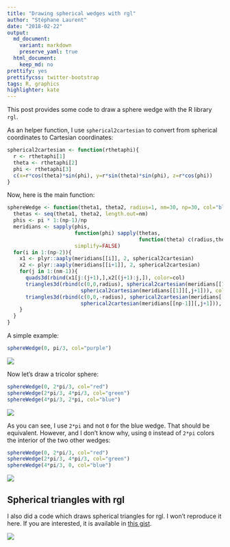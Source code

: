 ```yaml
---
title: "Drawing spherical wedges with rgl"
author: "Stéphane Laurent"
date: "2018-02-22"
output:
  md_document:
    variant: markdown
    preserve_yaml: true
  html_document:
    keep_md: no
prettify: yes
prettifycss: twitter-bootstrap
tags: R, graphics
highlighter: kate
---
```



This post provides some code to draw a sphere wedge with the R library `rgl`. 

As an helper function, I use `spherical2cartesian` to convert from spherical coordinates to Cartesian coordinates:

```r
spherical2cartesian <- function(rthetaphi){
  r <- rthetaphi[1]
  theta <- rthetaphi[2]
  phi <- rthetaphi[3]
  c(x=r*cos(theta)*sin(phi), y=r*sin(theta)*sin(phi), z=r*cos(phi))
}
```

Now, here is the main function:

```r
sphereWedge <- function(theta1, theta2, radius=1, nm=30, np=30, col="blue"){
  thetas <- seq(theta1, theta2, length.out=nm)
  phis <- pi * 1:(np-1)/np
  meridians <- sapply(phis, 
                      function(phi) sapply(thetas, 
                                           function(theta) c(radius,theta,phi)), 
                      simplify=FALSE)
  for(i in 1:(np-2)){
    x1 <- plyr::aaply(meridians[[i]], 2, spherical2cartesian)
    x2 <- plyr::aaply(meridians[[i+1]], 2, spherical2cartesian)
    for(j in 1:(nm-1)){
      quads3d(rbind(x1[j:(j+1),],x2[(j+1):j,]), color=col)
      triangles3d(rbind(c(0,0,radius), spherical2cartesian(meridians[[1]][,j]), 
                        spherical2cartesian(meridians[[1]][,j+1])), color=col)
      triangles3d(rbind(c(0,0,-radius), spherical2cartesian(meridians[[np-1]][,j]), 
                        spherical2cartesian(meridians[[np-1]][,j+1])), color=col)
    }
  }
}
```

A simple example:

```r
sphereWedge(0, pi/3, col="purple")
```

![](figures/wedge1.png)


Now let's draw a tricolor sphere:

```r
sphereWedge(0, 2*pi/3, col="red")
sphereWedge(2*pi/3, 4*pi/3, col="green")
sphereWedge(4*pi/3, 2*pi, col="blue")
```

![](figures/wedge2.png)

As you can see, I use `2*pi` and not `0` for the blue wedge. That should be equivalent. 
However, and I don't know why, using `0` instead of `2*pi` colors the interior of the two other wedges:

```r
sphereWedge(0, 2*pi/3, col="red")
sphereWedge(2*pi/3, 4*pi/3, col="green")
sphereWedge(4*pi/3, 0, col="blue")
```

![](figures/wedge3.png)


## Spherical triangles with rgl

I also did a code which draws spherical triangles for rgl. I won't reproduce it here. 
If you are interested, it is available in [this gist](https://gist.github.com/stla/1cd2c0b3c4db4898f7132003e2ed2766).

![](figures/triangulatedSphere.png)
